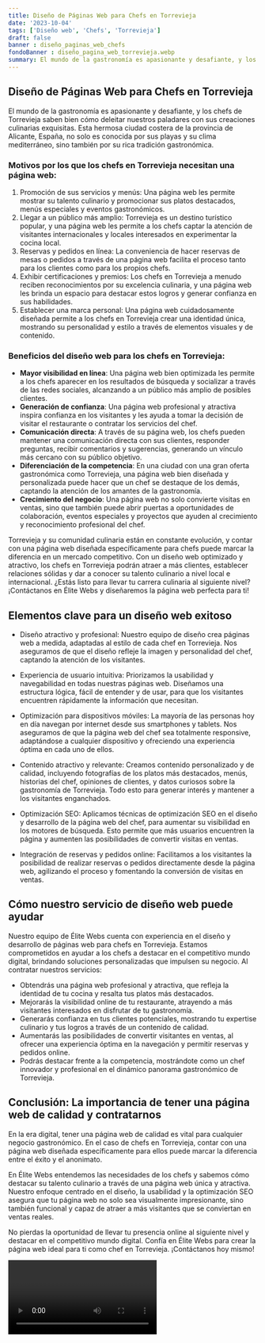 ```yaml
---
title: Diseño de Páginas Web para Chefs en Torrevieja
date: '2023-10-04'
tags: ['Diseño web', 'Chefs', 'Torrevieja']
draft: false
banner : diseño_paginas_web_chefs
fondoBanner : diseño_pagina_web_torrevieja.webp
summary: El mundo de la gastronomía es apasionante y desafiante, y los chefs de Torrevieja saben bien cómo deleitar nuestros paladares con sus creaciones culinarias exquisitas. Esta hermosa ciudad costera de la provincia de Alicante, España, no solo es conocida por sus playas y su clima mediterráneo, sino también por su rica tradición gastronómica. 
---
```


## Diseño de Páginas Web para Chefs en Torrevieja

El mundo de la gastronomía es apasionante y desafiante, y los chefs de Torrevieja saben bien cómo deleitar nuestros paladares con sus creaciones culinarias exquisitas. Esta hermosa ciudad costera de la provincia de Alicante, España, no solo es conocida por sus playas y su clima mediterráneo, sino también por su rica tradición gastronómica. 

### Motivos por los que los chefs en Torrevieja necesitan una página web:
1. Promoción de sus servicios y menús: Una página web les permite mostrar su talento culinario y promocionar sus platos destacados, menús especiales y eventos gastronómicos.
2. Llegar a un público más amplio: Torrevieja es un destino turístico popular, y una página web les permite a los chefs captar la atención de visitantes internacionales y locales interesados en experimentar la cocina local.
3. Reservas y pedidos en línea: La conveniencia de hacer reservas de mesas o pedidos a través de una página web facilita el proceso tanto para los clientes como para los propios chefs.
4. Exhibir certificaciones y premios: Los chefs en Torrevieja a menudo reciben reconocimientos por su excelencia culinaria, y una página web les brinda un espacio para destacar estos logros y generar confianza en sus habilidades.
5. Establecer una marca personal: Una página web cuidadosamente diseñada permite a los chefs en Torrevieja crear una identidad única, mostrando su personalidad y estilo a través de elementos visuales y de contenido.

### Beneficios del diseño web para los chefs en Torrevieja:
- **Mayor visibilidad en línea**: Una página web bien optimizada les permite a los chefs aparecer en los resultados de búsqueda y socializar a través de las redes sociales, alcanzando a un público más amplio de posibles clientes.
- **Generación de confianza**: Una página web profesional y atractiva inspira confianza en los visitantes y les ayuda a tomar la decisión de visitar el restaurante o contratar los servicios del chef.
- **Comunicación directa**: A través de su página web, los chefs pueden mantener una comunicación directa con sus clientes, responder preguntas, recibir comentarios y sugerencias, generando un vínculo más cercano con su público objetivo.
- **Diferenciación de la competencia**: En una ciudad con una gran oferta gastronómica como Torrevieja, una página web bien diseñada y personalizada puede hacer que un chef se destaque de los demás, captando la atención de los amantes de la gastronomía.
- **Crecimiento del negocio**: Una página web no solo convierte visitas en ventas, sino que también puede abrir puertas a oportunidades de colaboración, eventos especiales y proyectos que ayuden al crecimiento y reconocimiento profesional del chef.

Torrevieja y su comunidad culinaria están en constante evolución, y contar con una página web diseñada específicamente para chefs puede marcar la diferencia en un mercado competitivo. Con un diseño web optimizado y atractivo, los chefs en Torrevieja podrán atraer a más clientes, establecer relaciones sólidas y dar a conocer su talento culinario a nivel local e internacional. ¿Estás listo para llevar tu carrera culinaria al siguiente nivel? ¡Contáctanos en Élite Webs y diseñaremos la página web perfecta para ti!

<GifSeo />

<Cta />

## Elementos clave para un diseño web exitoso

- Diseño atractivo y profesional: Nuestro equipo de diseño crea páginas web a medida, adaptadas al estilo de cada chef en Torrevieja. Nos aseguramos de que el diseño refleje la imagen y personalidad del chef, captando la atención de los visitantes.

- Experiencia de usuario intuitiva: Priorizamos la usabilidad y navegabilidad en todas nuestras páginas web. Diseñamos una estructura lógica, fácil de entender y de usar, para que los visitantes encuentren rápidamente la información que necesitan.

- Optimización para dispositivos móviles: La mayoría de las personas hoy en día navegan por internet desde sus smartphones y tablets. Nos aseguramos de que la página web del chef sea totalmente responsive, adaptándose a cualquier dispositivo y ofreciendo una experiencia óptima en cada uno de ellos.

- Contenido atractivo y relevante: Creamos contenido personalizado y de calidad, incluyendo fotografías de los platos más destacados, menús, historias del chef, opiniones de clientes, y datos curiosos sobre la gastronomía de Torrevieja. Todo esto para generar interés y mantener a los visitantes enganchados.

- Optimización SEO: Aplicamos técnicas de optimización SEO en el diseño y desarrollo de la página web del chef, para aumentar su visibilidad en los motores de búsqueda. Esto permite que más usuarios encuentren la página y aumenten las posibilidades de convertir visitas en ventas.

- Integración de reservas y pedidos online: Facilitamos a los visitantes la posibilidad de realizar reservas o pedidos directamente desde la página web, agilizando el proceso y fomentando la conversión de visitas en ventas.

## Cómo nuestro servicio de diseño web puede ayudar

Nuestro equipo de Élite Webs cuenta con experiencia en el diseño y desarrollo de páginas web para chefs en Torrevieja. Estamos comprometidos en ayudar a los chefs a destacar en el competitivo mundo digital, brindando soluciones personalizadas que impulsen su negocio. Al contratar nuestros servicios:

- Obtendrás una página web profesional y atractiva, que refleja la identidad de tu cocina y resalta tus platos más destacados.
- Mejorarás la visibilidad online de tu restaurante, atrayendo a más visitantes interesados en disfrutar de tu gastronomía.
- Generarás confianza en tus clientes potenciales, mostrando tu expertise culinario y tus logros a través de un contenido de calidad.
- Aumentarás las posibilidades de convertir visitantes en ventas, al ofrecer una experiencia óptima en la navegación y permitir reservas y pedidos online.
- Podrás destacar frente a la competencia, mostrándote como un chef innovador y profesional en el dinámico panorama gastronómico de Torrevieja.

## Conclusión: La importancia de tener una página web de calidad y contratarnos

En la era digital, tener una página web de calidad es vital para cualquier negocio gastronómico. En el caso de chefs en Torrevieja, contar con una página web diseñada específicamente para ellos puede marcar la diferencia entre el éxito y el anonimato.

En Élite Webs entendemos las necesidades de los chefs y sabemos cómo destacar su talento culinario a través de una página web única y atractiva. Nuestro enfoque centrado en el diseño, la usabilidad y la optimización SEO asegura que tu página web no solo sea visualmente impresionante, sino también funcional y capaz de atraer a más visitantes que se conviertan en ventas reales.

No pierdas la oportunidad de llevar tu presencia online al siguiente nivel y destacar en el competitivo mundo digital. Confía en Élite Webs para crear la página web ideal para ti como chef en Torrevieja. ¡Contáctanos hoy mismo!

<Video />

<CtaBot job='Chefs' city='Torrevieja'/>

<Gmaps query='Torrevieja+españa+maps' />